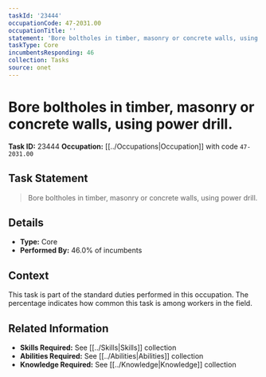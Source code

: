 ```yaml
---
taskId: '23444'
occupationCode: 47-2031.00
occupationTitle: ''
statement: 'Bore boltholes in timber, masonry or concrete walls, using power drill.'
taskType: Core
incumbentsResponding: 46
collection: Tasks
source: onet
---
```

# Bore boltholes in timber, masonry or concrete walls, using power drill.

**Task ID:** 23444
**Occupation:** [[../Occupations|Occupation]] with code `47-2031.00`

## Task Statement

> Bore boltholes in timber, masonry or concrete walls, using power drill.

## Details

- **Type:** Core
- **Performed By:** 46.0% of incumbents

## Context

This task is part of the standard duties performed in this occupation. The percentage indicates how common this task is among workers in the field.

## Related Information

- **Skills Required:** See [[../Skills|Skills]] collection
- **Abilities Required:** See [[../Abilities|Abilities]] collection
- **Knowledge Required:** See [[../Knowledge|Knowledge]] collection
